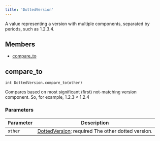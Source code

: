 ```yaml
---
title: 'DottedVersion'
---
```



A value representing a version with multiple components, separated by periods, such as 1.2.3.4.

## Members

* [compare\_to](#compare_to)

## compare\_to

```
int DottedVersion.compare_to(other)
```

Compares based on most significant (first) not-matching version component. So, for example, 1.2.3 < 1.2.4

### Parameters

| Parameter | Description |
| --- | --- |
| `other` | [DottedVersion](../builtins/DottedVersion.mdx); required  The other dotted version. |